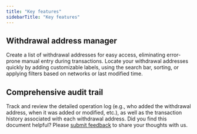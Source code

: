 ```yaml
---
title: "Key features"
sidebarTitle: "Key features"
---
```


## Withdrawal address manager
Create a list of withdrawal addresses for easy access, eliminating error-prone manual entry during transactions. Locate your withdrawal addresses quickly by adding customizable labels, using the search bar, sorting, or applying filters based on networks or last modified time.

## Comprehensive audit trail
Track and review the detailed operation log (e.g., who added the withdrawal address, when it was added or modified, etc.), as well as the transaction history associated with each withdrawal address.
<Tip>Did you find this document helpful? Please [submit feedback](https://forms.zohopublic.com/cobo/form/DocumentFeedbackForm/formperma/QvLOhxJv1_JMsJ-1dleZ8Itb_7rzN-LtgvsDdxosoVI) to share your thoughts with us.</Tip>